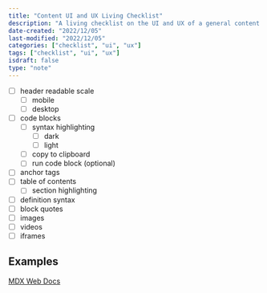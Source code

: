 ```yaml
---
title: "Content UI and UX Living Checklist"
description: "A living checklist on the UI and UX of a general content page"
date-created: "2022/12/05"
last-modified: "2022/12/05"
categories: ["checklist", "ui", "ux"]
tags: ["checklist", "ui", "ux"]
isdraft: false
type: "note"
---
```


- [ ] header readable scale
  - [ ] mobile
  - [ ] desktop
- [ ] code blocks 
  - [ ] syntax highlighting 
    - [ ] dark 
    - [ ] light
  - [ ] copy to clipboard 
  - [ ] run code block (optional) 
- [ ] anchor tags 
- [ ] table of contents 
  - [ ] section highlighting 
- [ ] definition syntax 
- [ ] block quotes 
- [ ] images 
- [ ] videos 
- [ ] iframes
  
## Examples

[MDX Web Docs](https://developer.mozilla.org/)